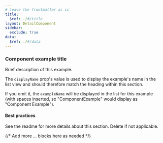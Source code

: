 ```yaml
---
# Leave the frontmatter as is
title:
  $ref: ./#/title
layout: DetailComponent
sidebar:
  exclude: true
data:
  $ref: ./#/data
---
```


<LivePreviewControls>

<LivePreview componentName="component-name" exampleName="ComponentExample" displayName="Component Example Title">

### Component example title

Brief description of this example.

The `displayName` prop's value is used to display the example's name in the list
view and should therefore match the heading within this section.

If you omit it, the `exampleName` will be displayed in the list for this example
(with spaces inserted, so "ComponentExample" would display as
"Component Example").

#### Best practices

See the readme for more details about this section. Delete if not applicable.

</LivePreview>

{/* Add more <LivePreview>...</LivePreview> blocks here as needed */}

</LivePreviewControls>
